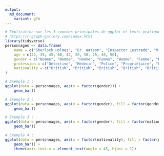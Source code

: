 ```yaml
---
output:
  md_document:
    variant: gfm
---
```


```r
# Explication sur les 3 couches principales de ggplot et tests pratiques sur chacune des couches.
# https://r-graph-gallery.com/index.html
library(tidyverse)
personnages <- data.frame(
    name = c("Sherlock Holmes", "Dr. Watson", "Inspector Lestrade", "Mrs. Hudson", "Mycroft Holmes", "Irene Adler", "Professor Moriarty", "Mary Morstan", "James Phillimore", "Charles Augustus Milverton"),
    age = c(42, 35, 45, 60, 47, 30, 50, 25, 40, 50),
    gender = c("Homme", "Homme", "Homme", "Femme", "Homme", "Femme", "Homme", "Femme", "Homme", "Homme"),
    profession = c("Détective", "Médecin", "Police", "Propriétaire", "Fonctionnaire", "Chanteur d'opéra", "Mathématicien", "Veuve", "Banquier", "Maître chanteur"),
    nationality = c("British", "British", "British", "British", "British", "American", "British", "British", "British", "British")
)

# Exemple 1 :
ggplot(data = personnages, aes(x = factor(gender))) +
    geom_bar()

# Exemple 2 :
ggplot(data = personnages, aes(x = factor(gender), fill = factor(gender))) +
    geom_bar()

# Exemple 3 :
ggplot(data = personnages, aes(x = factor(gender), fill = factor(nationality))) +
    geom_bar()

# Exemple 4 :
ggplot(data = personnages, aes(x = factor(nationality), fill = factor(gender))) +
    geom_bar() +
    theme(axis.text.x = element_text(angle = 45, hjust = 1))
```
